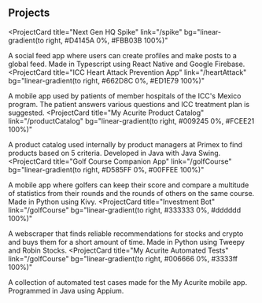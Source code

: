 ## Projects

<ProjectCard
  title="Next Gen HQ Spike"
  link="/spike"
  bg="linear-gradient(to right, #D4145A 0%, #FBB03B 100%)"
>
  A social feed app where users can create profiles and make posts to a global feed. Made in Typescript using React Native and Google Firebase.
</ProjectCard>
<ProjectCard
  title="ICC Heart Attack Prevention App"
  link="/heartAttack"
  bg="linear-gradient(to right, #662D8C 0%, #ED1E79 100%)"
>
  A mobile app used by patients of member hospitals of the ICC's Mexico program. The patient answers various questions and ICC treatment plan is suggested.
</ProjectCard>
<ProjectCard
  title="My Acurite Product Catalog"
  link="/productCatalog"
  bg="linear-gradient(to right, #009245 0%, #FCEE21 100%)"
>
  A product catalog used internally by product managers at Primex to find products based on 5 criteria. Developed in Java with Java Swing.
</ProjectCard>
<ProjectCard
  title="Golf Course Companion App"
  link="/golfCourse"
  bg="linear-gradient(to right, #D585FF 0%, #00FFEE 100%)"
>
  A mobile app where golfers can keep their score and compare a multitude of statistics from their rounds and the rounds of others on the same course. Made in Python using Kivy.
</ProjectCard>
<ProjectCard
  title="Investment Bot"
  link="/golfCourse"
  bg="linear-gradient(to right, #333333 0%, #dddddd 100%)"
>
  A webscraper that finds reliable recommendations for stocks and crypto and buys them for a short amount of time. Made in Python using Tweepy and Robin Stocks.
</ProjectCard>
<ProjectCard
  title="My Acurite Automated Tests"
  link="/golfCourse"
  bg="linear-gradient(to right, #006666 0%, #3333ff 100%)"
>
  A collection of automated test cases made for the My Acurite mobile app. Programmed in Java using Appium.
</ProjectCard>

